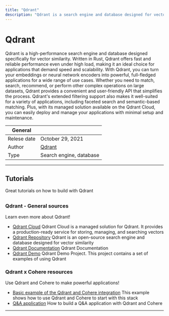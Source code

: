 ```yaml
---
title: "Qdrant"
description: "Qdrant is a search engine and database designed for vector similarity. With its user-friendly API, it offers a production-ready service for storing, managing, and searching vectors, including an additional payload. Qdrant is particularly well-suited for neural-network or semantic-based matching, faceted search, and other applications that require extended filtering support."
---
```


# Qdrant

Qdrant is a high-performance search engine and database designed specifically for vector similarity.
Written in Rust, Qdrant offers fast and reliable performance even under high load, making it an ideal
choice for applications that demand speed and scalability.
With Qdrant, you can turn your embeddings or neural network encoders into powerful, full-fledged
applications for a wide range of use cases. Whether you need to match, search, recommend, or perform
other complex operations on large datasets, Qdrant provides a convenient and user-friendly API that simplifies the process.
Qdrant's extended filtering support also makes it well-suited for a variety of applications, including
faceted search and semantic-based matching. Plus, with its managed solution available on the Qdrant Cloud,
you can easily deploy and manage your applications with minimal setup and maintenance.

| General     |                                |
| ----------- | ------------------------------ |
| Relese date | October 29, 2021               |
| Author      | [Qdrant](https://qdrant.tech/) |
| Type        | Search engine, database        |

---

## Tutorials

Great tutorials on how to build with Qdrant

## <TechTutorials/>

### Qdrant - General sources

Learn even more about Qdrant!

- [Qdrant Cloud](https://cloud.qdrant.io/) Qdrant Cloud is a managed solution for Qdrant. It provides a production-ready service for storing, managing, and searching vectors
- [Qdrant Repository](https://github.com/qdrant/qdrant) Qdrant is an open-source search engine and database designed for vector similarity
- [Qdrant Documentation](https://qdrant.github.io/qdrant/redoc/index.html) Qdrant Documentation
- [Qdrant Demo](https://github.com/qdrant/qdrant_demo) Qdrant Demo Project. This project contains a set of examples of using Qdrant

### Qdrant x Cohere resources

Use Qdrant and Cohere to make powerful applications!

- [Basic example of the Qdrant and Cohere integration](https://qdrant.tech/documentation/integrations/#cohere) This example shows how to use Qdrant and Cohere to start with this stack
- [Q&A application](https://qdrant.tech/articles/qa-with-cohere-and-qdrant/) How to build a Q&A application with Qdrant and Cohere

---
